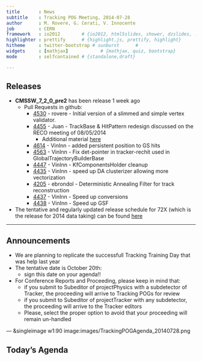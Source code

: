 ```yaml
---
title       : News
subtitle    : Tracking POG Meeting, 2014-07-28
author      : M. Rovere, G. Cerati, V. Innocente
job         : CERN
framework   : io2012        # {io2012, html5slides, shower, dzslides, ...}
highlighter : prettify      # {highlight.js, prettify, highlight}
hitheme     : twitter-bootstrap # sunburst      #
widgets     : [mathjax]            # {mathjax, quiz, bootstrap}
mode        : selfcontained # {standalone,draft}

---
```


## Releases

* **CMSSW_7_2_0_pre2** has been release 1 week ago
    * Pull Requests in github:
        * [4530](https://github.com/cms-sw/cmssw/pull/4530) - rovere - <font class="red bold">Initial version of a slimmed and simple vertex validator.</font>
        * [4455](https://github.com/cms-sw/cmssw/pull/4455) - Juan - <font class="red bold">TrackBase & HitPattern redesign discussed on the RECO meeting of 08/05/2014</font>
            * Additional material [here](https://indico.cern.ch/event/327055/contribution/6/material/slides/0.pdf)
        * [4614](https://github.com/cms-sw/cmssw/pull/4614) - VinInn - <font class="red bold">added persistent position to GS hits</font>
        * [4563](https://github.com/cms-sw/cmssw/pull/4563) - VinInn - <font class="red bold">Fix det-pointer in tracker-rechit used in GlobalTrajectoryBuilderBase</font>
        * [4447](https://github.com/cms-sw/cmssw/pull/4447) - VinInn - <font class="red bold">KfComponentsHolder cleanup</font>
        * [4435](https://github.com/cms-sw/cmssw/pull/4435) - VinInn - <font class="red bold">speed up DA clusterizer allowing more vectorization</font>
        * [4205](https://github.com/cms-sw/cmssw/pull/4205) - ebrondol - <font class="red bold">Deterministic Annealing Filter for track reconstruction</font>
        * [4437](https://github.com/cms-sw/cmssw/pull/4437) - VinInn - <font class="red bold">Speed up conversions</font>
        * [4438](https://github.com/cms-sw/cmssw/pull/4438) - VinInn - <font class="red bold">Speed up GSF</font>
* The tentative and regularly updated release schedule for 72X (which is the release for 2014 data taking) can be found [here](https://twiki.cern.ch/twiki/bin/view/CMS/CMSSW_7_2_0)

---

## Announcements

* We are planning to replicate the successfull Tracking Training Day that was help last year
* The <font class="red bold">tentative</font> date is October 20th:
    * sign this date on your agenda!!
* For Conference Reports and Proceeding, please keep in mind that:
    * if you submit to Subeditor of project<font class="red bold">Physics</font> with a subdetector of <font class="red bold">Tracker</font>, the proceeding will arrive to Tracking POGs for review
    * if you submit to Subeditor of project<font class="red bold">Tracker</font> with <font class="red bold">any</font> subdetector, the proceeding will arrive to the Tracker editors
    * <font class="red bold">Please, select the proper option to avoid that your proceeding will remain un-handled</font> 

--- &singleimage w1:90 image:images/TrackingPOGAgenda_20140728.png

## Today's Agenda








